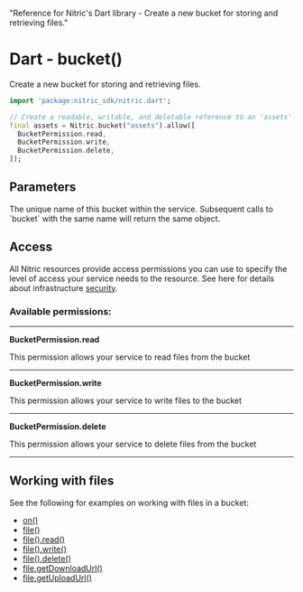   "Reference for Nitric's Dart library - Create a new bucket for storing and retrieving files."

# Dart - bucket()

Create a new bucket for storing and retrieving files.

```dart
import 'package:nitric_sdk/nitric.dart';

// Create a readable, writable, and deletable reference to an 'assets' bucket
final assets = Nitric.bucket("assets").allow([
  BucketPermission.read,
  BucketPermission.write,
  BucketPermission.delete,
]);
```

## Parameters

<Properties>
  <Property name="name" required type="String">
    The unique name of this bucket within the service. Subsequent calls to
    `bucket` with the same name will return the same object.
  </Property>
</Properties>

## Access

All Nitric resources provide access permissions you can use to specify the level of access your service needs to the resource. See here for details about infrastructure [security](/get-started/foundations/infrastructure/security).

### Available permissions:

---

**BucketPermission.read**

This permission allows your service to read files from the bucket

---

**BucketPermission.write**

This permission allows your service to write files to the bucket

---

**BucketPermission.delete**

This permission allows your service to delete files from the bucket

---

## Working with files

See the following for examples on working with files in a bucket:

- [on()](./bucket-on)
- [file()](./bucket-file)
- [file().read()](./bucket-file-read)
- [file().write()](./bucket-file-write)
- [file().delete()](./bucket-file-delete)
- [file.getDownloadUrl()](./bucket-file-downloadurl)
- [file.getUploadUrl()](./bucket-file-uploadurl)
